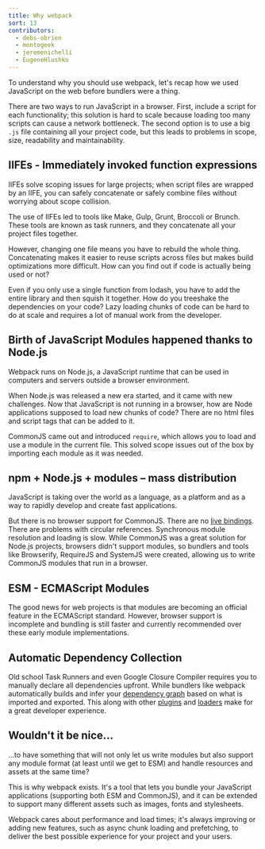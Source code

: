 ```yaml
---
title: Why webpack
sort: 13
contributors:
  - debs-obrien
  - montogeek
  - jeremenichelli
  - EugeneHlushko
---
```


To understand why you should use webpack, let's recap how we used JavaScript on the web before bundlers were a thing.

There are two ways to run JavaScript in a browser. First, include a script for each functionality; this solution is hard to scale because loading too many scripts can cause a network bottleneck. The second option is to use a big `.js` file containing all your project code, but this leads to problems in scope, size, readability and maintainability.

## IIFEs - Immediately invoked function expressions

IIFEs solve scoping issues for large projects; when script files are wrapped by an IIFE, you can safely concatenate or safely combine files without worrying about scope collision.

The use of IIFEs led to tools like Make, Gulp, Grunt, Broccoli or Brunch. These tools are known as task runners, and they concatenate all your project files together.

However, changing one file means you have to rebuild the whole thing. Concatenating makes it easier to reuse scripts across files but makes build optimizations more difficult. How can you find out if code is actually being used or not?

Even if you only use a single function from lodash, you have to add the entire library and then squish it together. How do you treeshake the dependencies on your code? Lazy loading chunks of code can be hard to do at scale and requires a lot of manual work from the developer.

## Birth of JavaScript Modules happened thanks to Node.js

Webpack runs on Node.js, a JavaScript runtime that can be used in computers and servers outside a browser environment.

When Node.js was released a new era started, and it came with new challenges. Now that JavaScript is not running in a browser, how are Node applications supposed to load new chunks of code? There are no html files and script tags that can be added to it.

CommonJS came out and introduced `require`, which allows you to load and use a module in the current file. This solved scope issues out of the box by importing each module as it was needed.

## npm + Node.js + modules – mass distribution

JavaScript is taking over the world as a language, as a platform and as a way to rapidly develop and create fast applications.

But there is no browser support for CommonJS. There are no [live bindings](https://medium.com/webpack/the-state-of-javascript-modules-4636d1774358). There are problems with circular references. Synchronous module resolution and loading is slow. While CommonJS was a great solution for Node.js projects, browsers didn't support modules, so bundlers and tools like Browserify, RequireJS and SystemJS were created, allowing us to write CommonJS modules that run in a browser.

## ESM - ECMAScript Modules

The good news for web projects is that modules are becoming an official feature in the ECMAScript standard. However, browser support is incomplete and bundling is still faster and currently recommended over these early module implementations.

## Automatic Dependency Collection

Old school Task Runners and even Google Closure Compiler requires you to manually declare all dependencies upfront. While bundlers like webpack automatically builds and infer your [dependency graph](/concepts/dependency-graph/) based on what is imported and exported. This along with other [plugins](/concepts/plugins/) and [loaders](/concepts/loaders/) make for a great developer experience.

## Wouldn't it be nice…

...to have something that will not only let us write modules but also support any module format (at least until we get to ESM) and handle resources and assets at the same time?

This is why webpack exists. It's a tool that lets you bundle your JavaScript applications (supporting both ESM and CommonJS), and it can be extended to support many different assets such as images, fonts and stylesheets.

Webpack cares about performance and load times; it's always improving or adding new features, such as async chunk loading and prefetching, to deliver the best possible experience for your project and your users.
